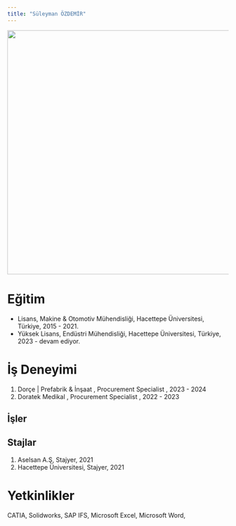 ---
title: "Süleyman ÖZDEMİR"
---

![](/assets/images/suleymanozdemir-vesikalık.png){fig-align="center" width="554"}

# Eğitim

-   Lisans, Makine & Otomotiv Mühendisliği, Hacettepe Üniversitesi, Türkiye, 2015 - 2021.
-   Yüksek Lisans, Endüstri Mühendisliği, Hacettepe Üniversitesi, Türkiye, 2023 - devam ediyor.

# İş Deneyimi

1.  Dorçe \| Prefabrik & İnşaat , Procurement Specialist , 2023 - 2024
2.  Doratek Medikal , Procurement Specialist , 2022 - 2023

## İşler

## Stajlar

1.  Aselsan A.Ş, Stajyer, 2021
2.  Hacettepe Üniversitesi, Stajyer, 2021

# Yetkinlikler

CATIA, Solidworks, SAP IFS, Microsoft Excel, Microsoft Word,
